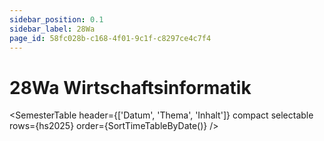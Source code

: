 ```yaml
---
sidebar_position: 0.1
sidebar_label: 28Wa
page_id: 58fc028b-c168-4f01-9c1f-c8297ce4c7f4
---
```




# 28Wa Wirtschaftsinformatik


<SemesterTable
    header={['Datum', 'Thema', 'Inhalt']}
    compact
    selectable
    rows={hs2025}
    order={SortTimeTableByDate()}
/>
<Directory name="Notizen" id="27bc50c5-3ff4-4782-95ab-a41a3ed1bb6d" />
